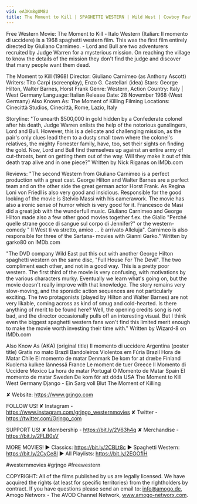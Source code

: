 ```yaml
---
vid: eA3Km8gUM8U
title: The Moment to Kill | SPAGHETTI WESTERN | Wild West | Cowboy Feature Film | Full Length
---
```


Free Western Movie: The Moment to Kill - Italo Western (Italian: Il momento di uccidere) is a 1968 spaghetti western film. This was the first film entirely directed by Giuliano Carnimeo. - Lord and Bull are two adventurers recruited by Judge Warren for a mysterious mission. On reaching the village to know the details of the mission they don't find the judge and discover that many people want them dead.

The Moment to Kill (1968)
Director: Giuliano Carnimeo (as Anthony Ascott)
Writers: Tito Carpi (screenplay), Enzo G. Castellari (idea) 
Stars: George Hilton, Walter Barnes, Horst Frank
Genre: Western, Action
Country: Italy | West Germany
Language: Italian
Release Date: 28 November 1968 (West Germany) 
Also Known As: The Moment of Killing 
Filming Locations: Cinecittà Studios, Cinecittà, Rome, Lazio, Italy

Storyline:
"To unearth $500,000 in gold hidden by a Confederate colonel after his death, Judge Warren enlists the help of the notorious gunslingers, Lord and Bull. However, this is a delicate and challenging mission, as the pair's only clues lead them to a dusty small town where the colonel's relatives, the mighty Forrester family, have, too, set their sights on finding the gold. Now, Lord and Bull find themselves up against an entire army of cut-throats, bent on getting them out of the way. Will they make it out of this death trap alive and in one piece?" Written by Nick Riganas on IMDb.com 

Reviews:
"The second Western from Giuliano Carnimeo is a perfect production with a great cast. George Hilton and Walter Barnes are a perfect team and on the other side the great german actor Horst Frank. As Regina Loni von Friedl is also very good and insidious. Responsible for the good looking of the movie is Stelvio Massi with his camerawork. The movie has also a ironic sense of humor which is very good for it. Francesco de Masi did a great job with the wunderfull music. Giuliano Carnimeo and George Hilton made also a few other good movies together f.ex. the Giallo "Perché quelle strane gocce di sangue sul corpo di Jennifer?" or the western- comedy " Il West ti va stretto, amico ... è arrivato Alleluja". Carnimeo is also responsible for three of the Sartana- movies with Gianni Garko." Written by garko80 on IMDb.com 

"The DVD company Wild East put this out with another George Hilton spaghetti western on the same disc, "Full House For The Devil". The two compliment each other, and not in a good way. This is a pretty poor western. The first third of the movie is very confusing, with motivations by the various characters murky. Eventually we learn what's going on, but the movie doesn't really improve with that knowledge. The story remains very slow-moving, and the sporadic action sequences are not particularly exciting. The two protagonists (played by Hilton and Walter Barnes) are not very likable, coming across as kind of smug and cold-hearted. Is there anything of merit to be found here? Well, the opening credits song is not bad, and the director occasionally pulls off an interesting visual. But I think even the biggest spaghetti western fans won't find this limited merit enough to make the movie worth investing their time with." Written by Wizard-8 on IMDb.com 

Also Know As (AKA)
(original title) Il momento di uccidere
Argentina (poster title) Gratis no mato
Brazil Bandoleiros Violentos em Fúria
Brazil Hora de Matar
Chile El momento de matar
Denmark De kom for at dræbe
Finland Kuolema kulkee lännessä
France Le moment de tuer
Greece Il Momento di Uccidere
Mexico La hora de matar
Portugal O Momento de Matar
Spain El momento de matar
Sweden De kom för att döda
USA The Moment to Kill
West Germany Django - Ein Sarg voll Blut
The Moment of Killing

✘ Website: https://www.grjngo.com

FOLLOW US!
✘ Instagram - https://www.instagram.com/grjngo_westernmovies
✘ Twitter - https://twitter.com/Grjngo_com

SUPPORT US!
✘ Membership - https://bit.ly/2V63h4q
✘ Merchandise - https://bit.ly/2FLB0sV

MORE MOVIES! 
► Classics: https://bit.ly/2CBLt8c 
► Spaghetti Western: https://bit.ly/2CyCe8I 
► All Playlists: https://bit.ly/2EOOfIH 

#westernmovies #grjngo #freewestern

COPYRIGHT: All of the films published by us are legally licensed. We have acquired the rights (at least for specific territories) from the rightholders by contract. If you have questions please send an email to: info@amogo.de, Amogo Networx - The AVOD Channel Network, www.amogo-networx.com.